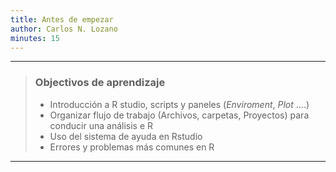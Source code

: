 ```yaml
---
title: Antes de empezar
author: Carlos N. Lozano
minutes: 15
---
```


------------

> ### Objectivos de aprendizaje
>
> * Introducción a R studio, scripts  y paneles (_Enviroment_, _Plot_ ....)
> * Organizar flujo de trabajo (Archivos, carpetas, Proyectos) para conducir una análisis e R
> * Uso del sistema de ayuda en Rstudio
> * Errores y problemas más comunes en R 

------------

